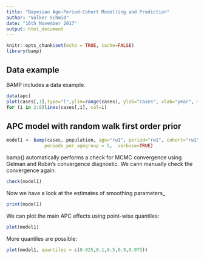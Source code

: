 ```yaml
---
title: "Bayesian Age-Period-Cohort Modelling and Prediction"
author: "Volker Schmid"
date: "16th November 2017"
output: html_document
---
```


```r
knitr::opts_chunk$set(echo = TRUE, cache=FALSE)
library(bamp)
```

## Data example

BAMP includes a data example.

```r
data(apc)
plot(cases[,1],type="l",ylim=range(cases), ylab="cases", xlab="year", main="cases per age group")
for (i in 2:8)lines(cases[,i], col=i)
```

## APC model with random walk first order prior
```r
model1 <- bamp(cases, population, age="rw1", period="rw1", cohort="rw1",
              periods_per_agegroup = 5,  verbose=TRUE)
```

bamp() automatically performs a check for MCMC convergence using Gelman and Rubin's convergence diagnostic. We cann manually check the convergence again:

```r
check(model1)
```

Now we have a look at the estimates of smoothing parameters_
```r
print(model1)
```

We can plot the main APC effects using point-wise quantiles: 
```r
plot(model1)
```

More quantiles are possible:
```r
plot(model1, quantiles = c(0.025,0.1,0.5,0.9,0.975))
```
